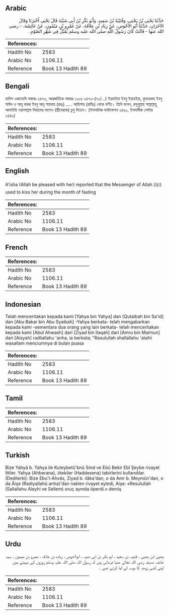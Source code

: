 ## Arabic


<div dir="rtl" lang="ar" style={{fontSize:'larger',backgroundColor:'#f8f9fa',padding:20}}>
حَدَّثَنَا يَحْيَى بْنُ يَحْيَى، وَقُتَيْبَةُ بْنُ سَعِيدٍ، وَأَبُو بَكْرِ بْنُ أَبِي شَيْبَةَ قَالَ يَحْيَى أَخْبَرَنَا وَقَالَ الآخَرَانِ، حَدَّثَنَا أَبُو الأَحْوَصِ، عَنْ زِيَادِ بْنِ عِلاَقَةَ، عَنْ عَمْرِو بْنِ مَيْمُونٍ، عَنْ عَائِشَةَ، - رضى الله عنها - قَالَتْ كَانَ رَسُولُ اللَّهِ صلى الله عليه وسلم يُقَبِّلُ فِي شَهْرِ الصَّوْمِ ‏.‏
</div>
<div style={{backgroundColor:'#f8f9fa',padding:20, marginBottom: 10}}><table> <thead> <tr> <th>References:</th> <th></th> </tr> </thead> <tbody><tr><td>Hadith No</td><td>2583</td></tr><tr><td>Arabic No</td><td>1106.11</td></tr><tr><td>Reference</td><td>Book 13 Hadith 89</td></tr></tbody></table></div>

## Bengali


<div dir="ltr" lang="bn" style={{fontSize:'larger',backgroundColor:'#f8f9fa',padding:20}}>
হাদিস একাডেমি নাম্বারঃ ২৪৭৩, আন্তর্জাতিক নাম্বারঃ ১১০৬ ২৪৭৩-(৭০/...) ইয়াহইয়া ইবনু ইয়াহইয়া, কুতায়বাহ ইবনু সাঈদ ও আবূ বাকর ইবনু আবূ শায়বাহ (রহঃ) ..... আয়িশাহ (রাযিঃ) থেকে বর্ণিত। তিনি বলেন, রসূলুল্লাহ সাল্লাল্লাহু আলাইহি ওয়াসাল্লাম সিয়ামের মাসেও (স্ত্রীদেরকে) চুমু দিতেন। (ইসলামিক ফাউন্ডেশন ২৪৫০, ইসলামীক সেন্টার ২৪৪৯)
</div>
<div style={{backgroundColor:'#f8f9fa',padding:20, marginBottom: 10}}><table> <thead> <tr> <th>References:</th> <th></th> </tr> </thead> <tbody><tr><td>Hadith No</td><td>2583</td></tr><tr><td>Arabic No</td><td>1106.11</td></tr><tr><td>Reference</td><td>Book 13 Hadith 89</td></tr></tbody></table></div>

## English


<div dir="ltr" lang="en" style={{fontSize:'larger',backgroundColor:'#f8f9fa',padding:20}}>
A'isha (Allah be pleased with her) reported that the Messenger of Allah (ﷺ) used to kiss her during the month of fasting
</div>
<div style={{backgroundColor:'#f8f9fa',padding:20, marginBottom: 10}}><table> <thead> <tr> <th>References:</th> <th></th> </tr> </thead> <tbody><tr><td>Hadith No</td><td>2583</td></tr><tr><td>Arabic No</td><td>1106.11</td></tr><tr><td>Reference</td><td>Book 13 Hadith 89</td></tr></tbody></table></div>

## French


<div dir="ltr" lang="fr" style={{fontSize:'larger',backgroundColor:'#f8f9fa',padding:20}}>

</div>
<div style={{backgroundColor:'#f8f9fa',padding:20, marginBottom: 10}}><table> <thead> <tr> <th>References:</th> <th></th> </tr> </thead> <tbody><tr><td>Hadith No</td><td>2583</td></tr><tr><td>Arabic No</td><td>1106.11</td></tr><tr><td>Reference</td><td>Book 13 Hadith 89</td></tr></tbody></table></div>

## Indonesian


<div dir="ltr" lang="id" style={{fontSize:'larger',backgroundColor:'#f8f9fa',padding:20}}>
Telah menceritakan kepada kami [Yahya bin Yahya] dan [Qutaibah bin Sa'id] dan [Abu Bakar bin Abu Syaibah] -Yahya berkata- telah mengabarkan kepada kami -sementara dua orang yang lain berkata- telah menceritakan kepada kami [Abul Ahwash] dari [Ziyad bin Ilaqah] dari [Amru bin Maimun] dari [Aisyah] radliallahu 'anha, ia berkata; "Rasulullah shallallahu 'alaihi wasallam menciumnya di bulan puasa
</div>
<div style={{backgroundColor:'#f8f9fa',padding:20, marginBottom: 10}}><table> <thead> <tr> <th>References:</th> <th></th> </tr> </thead> <tbody><tr><td>Hadith No</td><td>2583</td></tr><tr><td>Arabic No</td><td>1106.11</td></tr><tr><td>Reference</td><td>Book 13 Hadith 89</td></tr></tbody></table></div>

## Tamil


<div dir="ltr" lang="ta" style={{fontSize:'larger',backgroundColor:'#f8f9fa',padding:20}}>

</div>
<div style={{backgroundColor:'#f8f9fa',padding:20, marginBottom: 10}}><table> <thead> <tr> <th>References:</th> <th></th> </tr> </thead> <tbody><tr><td>Hadith No</td><td>2583</td></tr><tr><td>Arabic No</td><td>1106.11</td></tr><tr><td>Reference</td><td>Book 13 Hadith 89</td></tr></tbody></table></div>

## Turkish


<div dir="ltr" lang="tr" style={{fontSize:'larger',backgroundColor:'#f8f9fa',padding:20}}>
Bize Yahyâ b. Yahya ile Kuteybetü'bnü Smd ve Ebû Bekir Ebî Şeybe rivayet îttiler. Yahya (Ahberana), ötekiler (Haddesena) tabirlerini kullandılar. (Dedilerki): Bize Ebu'l-Ahvâs, Ziyad b. ılâka'dan, o da Amr b. Meymûn'dan, o da Âişe (Radiyallahû anha)'dan naklen rivayet eyledi, Aişe: «Resulullah (Sallallahu Aleyhi ve Sellem) oruç ayında öperdi.» demiş
</div>
<div style={{backgroundColor:'#f8f9fa',padding:20, marginBottom: 10}}><table> <thead> <tr> <th>References:</th> <th></th> </tr> </thead> <tbody><tr><td>Hadith No</td><td>2583</td></tr><tr><td>Arabic No</td><td>1106.11</td></tr><tr><td>Reference</td><td>Book 13 Hadith 89</td></tr></tbody></table></div>

## Urdu


<div dir="rtl" lang="ur" style={{fontSize:'larger',backgroundColor:'#f8f9fa',padding:20}}>
یحییٰ ابن یحییٰ ، قتیبہ بن سعید ، ابو بکر بن ابی شیبہ ، ابوااحوص ، زیادہ بن علاقہ ، عمرو بن میمون ، سید عائشہ صدیقہ رضی اللہ تعالیٰ عنہا فرماتی ہیں کہ رسول اللہ صلی اللہ علیہ وسلم روزوں کے مہینے میں اپنی کسی زوجہ کا بوسہ لے لیا کرتے تھے ۔
</div>
<div style={{backgroundColor:'#f8f9fa',padding:20, marginBottom: 10}}><table> <thead> <tr> <th>References:</th> <th></th> </tr> </thead> <tbody><tr><td>Hadith No</td><td>2583</td></tr><tr><td>Arabic No</td><td>1106.11</td></tr><tr><td>Reference</td><td>Book 13 Hadith 89</td></tr></tbody></table></div>
